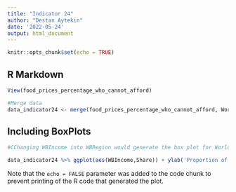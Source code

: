 ---
title: "Indicator 24"
author: "Destan Aytekin"
date: '2022-05-24'
output: html_document
---

```{r setup, include=FALSE}
knitr::opts_chunk$set(echo = TRUE)
```

## R Markdown


```{r}
View(food_prices_percentage_who_cannot_afford)

#Merge data
data_indicator24 <- merge(food_prices_percentage_who_cannot_afford, World_Bank_Classifications, by = "Country")

```

## Including BoxPlots

```{r pressure, echo=FALSE}

#CChanging WBIncome into WBRegion would generate the box plot for World Bank Regions.

data_indicator24 %>% ggplot(aes(WBIncome,Share)) + ylab('Proportion of people who cannot afford a healthy diet') + geom_boxplot() + geom_point()

```

Note that the `echo = FALSE` parameter was added to the code chunk to prevent printing of the R code that generated the plot.
